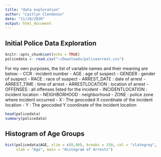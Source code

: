 ```yaml
---
title: "data exploration"
author: "Caitlyn Clendenin"
date: "11/29/2020"
output: html_document
---
```


## Initial Police Data Exploration

```r
knitr::opts_chunk$set(echo = TRUE)
policedata <- read.csv("~/Downloads/policearrest.csv")
```

For my own purposes, the list of variable names and their meaning are below:
- CCR : incident number
- AGE : age of suspect
- GENDER : gender of suspect
- RACE : race of suspect
- ARREST_DATE : date of arrest
- ARREST_TIME : time of arrest
- ARRESTLOCATION : location of arrest 
- OFFENSES : all offenses listed for the incident 
- INCIDENTLOCATION : incident location
- NEIGHBORHOOD : neighborhood 
- ZONE : police zone where incident occurred
- X : The geocoded X coordinate of the incident location
- Y : The geocoded Y coordinate of the incident location

```r
head(policedata)
summary(policedata)
```

## Histogram of Age Groups 
```r
hist(policedata$AGE, xlim = c(0,90), breaks = 150, col = "slategrey", 
     xlab = "Age", main = "Histogram of Arrests")
```





